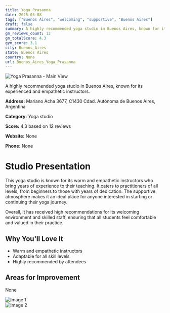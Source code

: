 ```yaml
---
title: Yoga Prasanna
date: 2025-03-08
tags: ["Buenos Aires", "welcoming", "supportive", "Buenos Aires"]  
draft: false
summary: A highly recommended yoga studio in Buenos Aires, known for its experienced and empathetic instructors.
gm_reviews_count: 12
gm_totalScore: 4.3
gym_score: 3.1
city: Buenos_Aires
state: Buenos Aires
country: None
url: Buenos_Aires_Yoga_Prasanna
---
```


<div className="aspect-[16/9] relative my-8">
  <img 
    src="https://lh5.googleusercontent.com/p/AF1QipN4VV-jOH6GxZaDsExXbi6V781iNqJk2OlkvWtf=w1920-h1080-k-no"
    alt="Yoga Prasanna - Main View"
    className="object-cover absolute inset-0 w-full h-full rounded-lg"
  />
</div>

A highly recommended yoga studio in Buenos Aires, known for its experienced and empathetic instructors.

**Address:** Mariano Acha 3677, C1430 Cdad. Autónoma de Buenos Aires, Argentina

**Category:** Yoga studio

**Score:** 4.3 based on 12 reviews

**Website:** None

**Phone:** None

# Studio Presentation

This yoga studio is known for its warm and empathetic instructors who bring years of experience to their teaching. It caters to practitioners of all levels, from beginners to those with years of dedication. The supportive atmosphere makes it an ideal place for anyone interested in starting or continuing their yoga journey.

Overall, it has received high recommendations for its welcoming environment and skilled staff, ensuring that all students feel comfortable and valued in their practice.

## Why You'll Love It

- Warm and empathetic instructors
- Adaptable for all skill levels
- Highly recommended by attendees

## Areas for Improvement

None

<div className="grid grid-cols-1 xl:grid-cols-2 gap-4 my-8">
<div className="aspect-[4/3] relative"><img src="https://lh5.googleusercontent.com/p/AF1QipMEVenwcD_KJbzjD_4JRU9Mo6EQSKxNLHIxyfTX=w1920-h1080-k-no" alt="Image 1" className="object-cover absolute inset-0 w-full h-full rounded-lg" /></div>
<div className="aspect-[4/3] relative"><img src="https://streetviewpixels-pa.googleapis.com/v1/thumbnail?panoid=cKKhEMzBFbdqxug6OfAYWw&cb_client=maps_sv.tactile.gps&w=203&h=100&yaw=55.544544&pitch=0&thumbfov=100" alt="Image 2" className="object-cover absolute inset-0 w-full h-full rounded-lg" /></div>
</div>